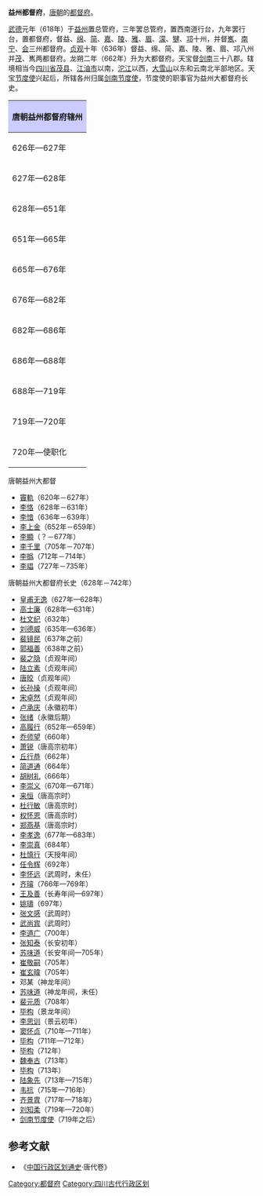 '''益州都督府'''，[[唐朝|唐朝]]的[[都督府|都督府]]。

[[武德|武德]]元年（618年）于[[益州|益州]]置总管府，三年罢总管府，置西南道行台，九年罢行台，置都督府，督益、[[绵州|绵]]、[[简州|简]]、[[嘉州|嘉]]、[[陵州|陵]]、[[雅州|雅]]、[[眉州|眉]]、[[濛州|濛]]、[[犍州|犍]]、[[邛州|邛]]十州，并督[[嶲州都督府|嶲]]、[[南宁州都督府|南宁]]、[[会州都督府|会]]三州都督府。[[貞觀_(唐朝)|贞观]]十年（636年）督益、绵、简、嘉、陵、雅、眉、邛八州并[[茂州都督府|茂]]、嶲两都督府。龙朔二年（662年）升为大都督府。天宝督[[剑南|剑南]]三十八郡。辖境相当今[[四川省|四川省]][[茂县|茂县]]、[[江油市|江油市]]以南，[[沱江|沱江]]以西，[[大雪山山脉|大雪山]]以东和云南北半部地区。天宝[[节度使|节度使]]兴起后，所辖各州归属[[剑南节度使|剑南节度使]]，节度使的职事官为益州大都督府长史。

{| align=center class="wikitable" style="width:600px; text-align:center"
|-
!colspan="2" style="background:#ccccff"|'''唐朝益州都督府辖州'''
|-
|626年—627年||[[益州|益州]]、[[简州_(仁寿)|简州]]、[[陵州_(北周)|陵州]]、[[嘉州_(北周)|嘉州]]、[[邛州|邛州]]、[[雅州|雅州]]、[[眉州|眉州]]、[[绵州|绵州]]、[[濛州|濛州]]、[[犍州_(四川)|犍州]]
|-
|627年—628年||[[益州|益州]]、[[简州_(仁寿)|简州]]、[[陵州_(北周)|陵州]]、[[嘉州_(北周)|嘉州]]、[[邛州|邛州]]、[[雅州|雅州]]、[[眉州|眉州]]、[[绵州|绵州]]、[[濛州|濛州]]（[[梓州|梓州]]、[[遂州|遂州]]、[[普州|普州]]、[[资州|资州]]来属，废[[犍州_(四川)|犍州]]）
|-
|628年—651年||[[益州|益州]]、[[简州_(仁寿)|简州]]、[[陵州_(北周)|陵州]]、[[嘉州_(北周)|嘉州]]、[[邛州|邛州]]、[[雅州|雅州]]、[[眉州|眉州]]、[[绵州|绵州]]（[[梓州|梓州]]、[[遂州|遂州]]、[[普州|普州]]、[[资州|资州]]改属[[剑南道|剑南道]]，废[[濛州|濛州]]）
|-
|651年—665年||[[益州|益州]]、[[简州_(仁寿)|简州]]、[[陵州_(北周)|陵州]]、[[嘉州_(北周)|嘉州]]、[[邛州|邛州]]、[[眉州|眉州]]、[[绵州|绵州]]（[[雅州|雅州]]改属[[雅州都督府|雅州都督府]]）
|-
|665年—676年||[[益州|益州]]、[[简州_(仁寿)|简州]]、[[陵州_(北周)|陵州]]、[[嘉州_(北周)|嘉州]]、[[邛州|邛州]]、[[眉州|眉州]]、[[绵州|绵州]]（增设[[沐州|沐州]]）
|-
|676年—682年||[[益州|益州]]、[[简州_(仁寿)|简州]]、[[陵州_(北周)|陵州]]、[[嘉州_(北周)|嘉州]]、[[邛州|邛州]]、[[眉州|眉州]]、[[绵州|绵州]]（废[[沐州|沐州]]）
|-
|682年—686年||[[益州|益州]]、[[简州_(仁寿)|简州]]、[[陵州_(北周)|陵州]]、[[嘉州_(北周)|嘉州]]、[[邛州|邛州]]、[[眉州|眉州]]、[[绵州|绵州]]（[[雅州|雅州]]来属）
|-
|686年—688年||[[益州|益州]]、[[简州_(仁寿)|简州]]、[[陵州_(北周)|陵州]]、[[嘉州_(北周)|嘉州]]、[[邛州|邛州]]、[[眉州|眉州]]、[[绵州|绵州]]、[[雅州|雅州]]（增设[[蜀州_(唐朝)|蜀州]]、[[汉州|汉州]]、[[彭州_(彭州市)|彭州]]）
|-
|688年—719年||[[益州|益州]]、[[简州_(仁寿)|简州]]、[[陵州_(北周)|陵州]]、[[嘉州_(北周)|嘉州]]、[[邛州|邛州]]、[[眉州|眉州]]、[[绵州|绵州]]、[[蜀州_(唐朝)|蜀州]]、[[汉州|汉州]]、[[彭州_(彭州市)|彭州]]（[[雅州|雅州]]改属[[雅州都督府|雅州都督府]]）
|-
|719年—720年||[[益州|益州]]、[[简州_(仁寿)|简州]]、[[陵州_(北周)|陵州]]、[[嘉州_(北周)|嘉州]]、[[邛州|邛州]]、[[眉州|眉州]]、[[绵州|绵州]]、[[蜀州_(唐朝)|蜀州]]、[[汉州|汉州]]、[[彭州_(彭州市)|彭州]]（增设[[犍州_(四川)|义州]]）
|-
|720年—使职化||[[益州|益州]]、[[简州_(仁寿)|简州]]、[[陵州_(北周)|陵州]]、[[嘉州_(北周)|嘉州]]、[[邛州|邛州]]、[[眉州|眉州]]、[[绵州|绵州]]、[[蜀州_(唐朝)|蜀州]]、[[汉州|汉州]]、[[彭州_(彭州市)|彭州]]（废[[犍州_(四川)|义州]]）
|}

;唐朝益州大都督
*[[竇軌|竇軌]]（620年－627年）
*[[李恪_(吳王)|李恪]]（628年－631年）
*[[李愔|李愔]]（636年－639年）
*[[李上金|李上金]]（652年－659年）
*[[李顯|李顯]]（？－677年）
*[[李千里|李千里]]（705年－707年）
*[[李撝|李撝]]（712年－714年）
*[[李琩|李琩]]（727年－735年）

;唐朝益州大都督府长史（628年－742年）
*[[皇甫无逸|皇甫无逸]]（627年—628年）
*[[高士廉|高士廉]]（628年—631年）
*[[杜文纪|杜文纪]]（632年）
*[[刘德威|刘德威]]（635年—636年）
*[[裴镜民|裴镜民]]（637年之前）
*[[郭福善|郭福善]]（638年之前）
*[[裴之隐|裴之隐]]（贞观年间）
*[[陆立素|陆立素]]（贞观年间）
*[[唐皎|唐皎]]（贞观年间）
*[[长孙操|长孙操]]（贞观年间）
*[[宋卓然|宋卓然]]（贞观年间）
*[[卢承庆|卢承庆]]（永徽初年）
*[[张绪|张绪]]（永徽后期）
*[[高履行|高履行]]（652年—659年）
*[[乔师望|乔师望]]（660年）
*[[萧锐|萧锐]]（唐高宗初年）
*[[丘行恭|丘行恭]]（662年）
*[[简道通|简道通]]（664年）
*[[胡树礼|胡树礼]]（666年）
*[[李崇义|李崇义]]（670年—671年）
*[[来恒|来恒]]（唐高宗时）
*[[杜行敏|杜行敏]]（唐高宗时）
*[[权怀恩|权怀恩]]（唐高宗时）
*[[郑燕基|郑燕基]]（唐高宗时）
*[[李孝逸|李孝逸]]（677年—683年）
*[[李崇真|李崇真]]（684年）
*[[杜慎行|杜慎行]]（天授年间）
*[[任令辉|任令辉]]（692年）
*[[李怀远|李怀远]]（武周时，未任）
*[[齐璿|齐璿]]（766年—769年）
*[[王及善|王及善]]（长寿年间—697年）
*[[姚璹|姚璹]]（697年）
*[[张文感|张文感]]（武周时）
*[[武尚宾|武尚宾]]（武周时）
*[[李道广|李道广]]（700年）
*[[张知泰|张知泰]]（长安初年）
*[[苏味道|苏味道]]（长安年间—705年）
*[[崔敬嗣|崔敬嗣]]（705年）
*[[崔玄暐|崔玄暐]]（705年）
*邓某（神龙年间）
*[[苏味道|苏味道]]（神龙年间，未任）
*[[裴元质|裴元质]]（708年）
*[[毕构|毕构]]（景龙年间）
*[[李思训|李思训]]（景云初年）
*[[窦怀贞|窦怀贞]]（710年—711年）
*[[毕构|毕构]]（711年—712年）
*[[毕构|毕构]]（712年）
*[[魏奉古|魏奉古]]（713年）
*[[毕构|毕构]]（713年）
*[[陆象先|陆象先]]（713年—715年）
*[[韦抗|韦抗]]（715年—716年）
*[[齐景胄|齐景胄]]（717年—718年）
*[[刘知柔|刘知柔]]（719年—720年）
*[[剑南节度使|剑南节度使]]（719年之后）
==参考文献==
*《[[中国行政区划通史|中国行政区划通史]]·唐代卷》
{{DEFAULTSORT:Y}}
[[Category:都督府|Category:都督府]] 
[[Category:四川古代行政区划|Category:四川古代行政区划]]